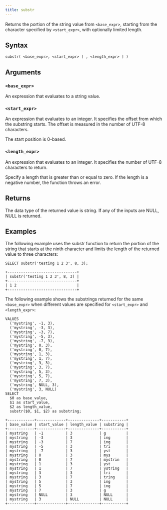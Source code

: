 ```yaml
---
title: substr
---
```


Returns the portion of the string value from `<base_expr>`, starting from the character specified by `<start_expr>`, with optionally limited length.

## Syntax

```scopeql
substr( <base_expr>, <start_expr> [ , <length_expr> ] )
```

## Arguments

### `<base_expr>`

An expression that evaluates to a string value.

### `<start_expr>`

An expression that evaluates to an integer. It specifies the offset from which the substring starts. The offset is measured in the number of UTF-8 characters.

The start position is 0-based.

### `<length_expr>`

An expression that evaluates to an integer. It specifies the number of UTF-8 characters to return.

Specify a length that is greater than or equal to zero. If the length is a negative number, the function throws an error.

## Returns

The data type of the returned value is string. If any of the inputs are NULL, NULL is returned.

## Examples

The following example uses the substr function to return the portion of the string that starts at the ninth character and limits the length of the returned value to three characters:

```scopeql
SELECT substr('testing 1 2 3', 8, 3);
```

```
+-------------------------------+
| substr('testing 1 2 3', 8, 3) |
+-------------------------------+
| 1 2                           |
+-------------------------------+
```

The following example shows the substrings returned for the same `<base_expr>` when different values are specified for `<start_expr>` and `<length_expr>`:

```scopeql
VALUES
  ('mystring', -1, 3),
  ('mystring', -3, 3),
  ('mystring', -3, 7),
  ('mystring', -5, 3),
  ('mystring', -7, 3),
  ('mystring', 0, 3),
  ('mystring', 0, 7),
  ('mystring', 1, 3),
  ('mystring', 1, 7),
  ('mystring', 3, 3),
  ('mystring', 3, 7),
  ('mystring', 5, 3),
  ('mystring', 5, 7),
  ('mystring', 7, 3),
  ('mystring', NULL, 3),
  ('mystring', 3, NULL)
SELECT
  $0 as base_value,
  $1 as start_value,
  $2 as length_value,
  substr($0, $1, $2) as substring;
```

```
+------------+-------------+--------------+-----------+
| base_value | start_value | length_value | substring |
+------------+-------------+--------------+-----------+
| mystring   | -1          | 3            | g         |
| mystring   | -3          | 3            | ing       |
| mystring   | -3          | 7            | ing       |
| mystring   | -5          | 3            | tri       |
| mystring   | -7          | 3            | yst       |
| mystring   | 0           | 3            | mys       |
| mystring   | 0           | 7            | mystrin   |
| mystring   | 1           | 3            | yst       |
| mystring   | 1           | 7            | ystring   |
| mystring   | 3           | 3            | tri       |
| mystring   | 3           | 7            | tring     |
| mystring   | 5           | 3            | ing       |
| mystring   | 5           | 7            | ing       |
| mystring   | 7           | 3            | g         |
| mystring   | NULL        | 3            | NULL      |
| mystring   | 3           | NULL         | NULL      |
+------------+-------------+--------------+-----------+
```
